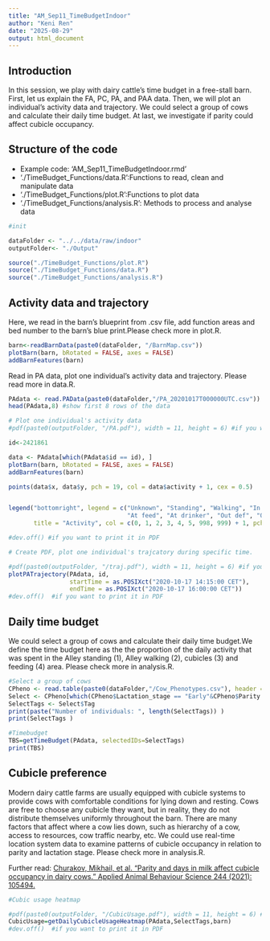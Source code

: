 ```yaml
---
title: "AM_Sep11_TimeBudgetIndoor"
author: "Keni Ren"
date: "2025-08-29"
output: html_document
---
```

## Introduction
In this session, we play with dairy cattle's time budget in a free-stall barn.
First, let us explain the FA, PC, PA, and PAA data.
Then, we will plot an individual's activity data and trajectory.
We could select a group of cows and calculate their daily time budget.
At last, we investigate if parity could affect cubicle occupancy.

## Structure of the code
- Example code: 'AM_Sep11_TimeBudgetIndoor.rmd'
- './TimeBudget_Functions/data.R':Functions to read, clean and manipulate data 
- './TimeBudget_Functions/plot.R':Functions to plot data
- './TimeBudget_Functions/analysis.R': Methods to process and analyse data 


```r
#init

dataFolder <- "../../data/raw/indoor"
outputFolder<- "./Output"

source("./TimeBudget_Functions/plot.R")
source("./TimeBudget_Functions/data.R")
source("./TimeBudget_Functions/analysis.R")


```
## Activity data and trajectory
Here, we read in the barn's blueprint from .csv file, add function areas and bed number to the barn's blue print.Please check more in plot.R. 
  
```r
barn<-readBarnData(paste0(dataFolder, "/BarnMap.csv"))
plotBarn(barn, bRotated = FALSE, axes = FALSE)
addBarnFeatures(barn)
```

Read in PA data, plot one individual's activity data and trajectory. Please read more in data.R.

```r

PAdata <- read.PAData(paste0(dataFolder,"/PA_20201017T000000UTC.csv"))
head(PAdata,8) #show first 8 rows of the data

```

```r
# Plot one individual's activity data
#pdf(paste0(outputFolder, "/PA.pdf"), width = 11, height = 6) #if you want to print it in PDF

id<-2421861

data <- PAdata[which(PAdata$id == id), ]
plotBarn(barn, bRotated = FALSE, axes = FALSE)
addBarnFeatures(barn)

points(data$x, data$y, pch = 19, col = data$activity + 1, cex = 0.5)


legend("bottomright", legend = c("Unknown", "Standing", "Walking", "In cubicle", 
                                 "At feed", "At drinker", "Out def", "Outside"), 
       title = "Activity", col = c(0, 1, 2, 3, 4, 5, 998, 999) + 1, pch = 19, bg = NA)

#dev.off() #if you want to print it in PDF

```

```r
# Create PDF, plot one individual's trajcatory during specific time.

#pdf(paste0(outputFolder, "/traj.pdf"), width = 11, height = 6) #if you want to print it in PDF
plotPATrajectory(PAdata, id,
                 startTime = as.POSIXct("2020-10-17 14:15:00 CET"),
                 endTime = as.POSIXct("2020-10-17 16:00:00 CET"))
#dev.off()  #if you want to print it in PDF

```
## Daily time budget
We could select a group of cows and calculate their daily time budget.We define the time budget here as the the proportion of the daily activity that was spent in the Alley standing (1), Alley walking (2), cubicles (3) and feeding (4) area. Please check more in analysis.R.

```r
#Select a group of cows
CPheno <- read.table(paste0(dataFolder,"/Cow_Phenotypes.csv"), header = TRUE, sep = ",")
Select <- CPheno[which(CPheno$Lactation_stage == "Early"&CPheno$Parity == "2"), ]
SelectTags <- Select$Tag
print(paste("Number of individuals: ", length(SelectTags)) )
print(SelectTags )

```

```r
#Timebudget
TBS=getTimeBudget(PAdata, selectedIDs=SelectTags)
print(TBS)
```
## Cubicle preference
Modern dairy cattle farms are usually equipped with cubicle systems to provide cows with comfortable conditions for lying down and resting. Cows are free to choose any cubicle they want, but in reality, they do not distribute themselves uniformly throughout the barn. There are many factors that affect where a cow lies down, such as hierarchy of a cow, access to resources, cow traffic nearby, etc. We could use real-time location system data to examine patterns of cubicle occupancy in relation to parity and lactation stage. Please check more in analysis.R.


Further read: [Churakov, Mikhail, et al. "Parity and days in milk affect cubicle occupancy in dairy cows." Applied Animal Behaviour Science 244 (2021): 105494.](https://www.sciencedirect.com/science/article/pii/S0168159121002811)


```r

#Cubic usage heatmap

#pdf(paste0(outputFolder, "/CubicUsage.pdf"), width = 11, height = 6) #if you want to print it in PDF
CubicUsage=getDailyCubicleUsageHeatmap(PAdata,SelectTags,barn)
#dev.off()  #if you want to print it in PDF

```